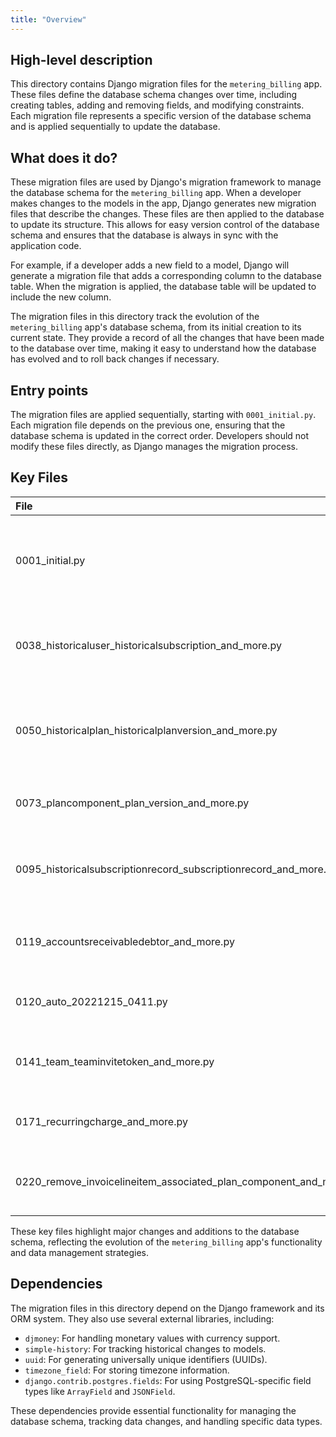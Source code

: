 ```yaml
---
title: "Overview"
---
```


## High-level description
This directory contains Django migration files for the `metering_billing` app. These files define the database schema changes over time, including creating tables, adding and removing fields, and modifying constraints. Each migration file represents a specific version of the database schema and is applied sequentially to update the database.

## What does it do?
These migration files are used by Django's migration framework to manage the database schema for the `metering_billing` app. When a developer makes changes to the models in the app, Django generates new migration files that describe the changes. These files are then applied to the database to update its structure. This allows for easy version control of the database schema and ensures that the database is always in sync with the application code.

For example, if a developer adds a new field to a model, Django will generate a migration file that adds a corresponding column to the database table. When the migration is applied, the database table will be updated to include the new column.

The migration files in this directory track the evolution of the `metering_billing` app's database schema, from its initial creation to its current state. They provide a record of all the changes that have been made to the database over time, making it easy to understand how the database has evolved and to roll back changes if necessary.

## Entry points
The migration files are applied sequentially, starting with `0001_initial.py`. Each migration file depends on the previous one, ensuring that the database schema is updated in the correct order. Developers should not modify these files directly, as Django manages the migration process.

## Key Files
| File | Description |
|:-----|:------------|
| 0001_initial.py | Creates the initial database tables for the `metering_billing` app, including models for billable metrics, billing plans, customers, organizations, subscriptions, invoices, events, API tokens, and users. |
| 0038_historicaluser_historicalsubscription_and_more.py | Introduces historical tracking for several models using Django's `simple-history` package. This allows for auditing and tracking changes to these models over time. |
| 0050_historicalplan_historicalplanversion_and_more.py | Creates new models for `Plan`, `PlanVersion`, and `Product`, replacing the `BillingPlan` model. This introduces a more flexible and versioned approach to managing pricing plans. |
| 0073_plancomponent_plan_version_and_more.py | Introduces the `PriceTier` model, allowing for tiered pricing based on usage ranges within plan components. |
| 0095_historicalsubscriptionrecord_subscriptionrecord_and_more.py | Replaces the `Subscription` model with `SubscriptionRecord` and `HistoricalSubscriptionRecord`, likely to improve subscription management and tracking. |
| 0119_accountsreceivabledebtor_and_more.py | Adds models for accounts receivable and debtor management, including `AccountsReceivableDebtor` and `AccountsReceivableTransaction`. |
| 0120_auto_20221215_0411.py | Creates a hypertable for usage events using TimescaleDB, optimizing for time-series data storage and querying. |
| 0141_team_teaminvitetoken_and_more.py | Introduces the concept of "Teams" to the system, allowing users to be grouped into teams and invited via tokens. |
| 0171_recurringcharge_and_more.py | Introduces the `RecurringCharge` model, allowing for recurring charges to be defined and associated with plans. |
| 0220_remove_invoicelineitem_associated_plan_component_and_more.py | Introduces the `BillingRecord` model, linking invoice line items to specific billing records for improved tracking and accuracy. |

These key files highlight major changes and additions to the database schema, reflecting the evolution of the `metering_billing` app's functionality and data management strategies.

## Dependencies
The migration files in this directory depend on the Django framework and its ORM system. They also use several external libraries, including:

- `djmoney`: For handling monetary values with currency support.
- `simple-history`: For tracking historical changes to models.
- `uuid`: For generating universally unique identifiers (UUIDs).
- `timezone_field`: For storing timezone information.
- `django.contrib.postgres.fields`: For using PostgreSQL-specific field types like `ArrayField` and `JSONField`.

These dependencies provide essential functionality for managing the database schema, tracking data changes, and handling specific data types.
